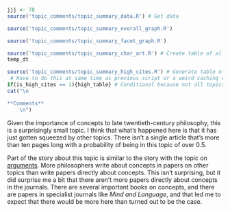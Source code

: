 ```r
jjj <- 78
source('topic_comments/topic_summary_data.R') # Get data
```

```r
source('topic_comments/topic_summary_overall_graph.R')
```

```r
source('topic_comments/topic_summary_facet_graph.R')
```

```r
source('topic_comments/topic_summary_char_art.R') # Create table of all articles in topic
temp_dt
```

```r
source('topic_comments/topic_summary_high_cites.R') # Generate table of highly cited articles. 
 # Have to do this at same time as previous script or a weird caching error occurs.
if(is_high_cites == 1){high_table} # Conditional because not all topics have high cites
cat("\n

**Comments**
	\n")
```

Given the importance of concepts to late twentieth-century philosophy, this is a surprisingly small topic. I think that what's happened here is that it has just gotten squeezed by other topics. There isn't a single article that's more than ten pages long with a probability of being in this topic of over 0.5.

Part of the story about this topic is similar to the story with the topic on [arguments](#topic55). More philosophers write about concepts in papers on other topics than write papers directly about concepts. This isn't surprising, but it did surprise me a bit that there aren't more papers directly about concepts in the journals. There are several important books on concepts, and there are papers in specialist journals like _Mind and Language_, and that led me to expect that there would be more here than turned out to be the case.